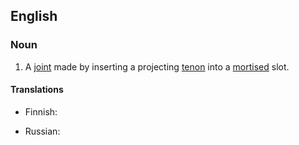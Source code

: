 ==English==

===Noun===
{{en-noun|head=[[mortise]]-[[and]]-[[tenon]] [[joint]]}}

# {{woodworking}} A [[joint]] made by inserting a projecting [[tenon]] into a [[mortise]]d slot.

====Translations====
{{trans-top|joint}}
* Finnish: {{t|fi|tappiliitos}}
{{trans-mid}}
* Russian: {{t|ru|шиповая вязка|f|tr=šipovája vjázka|sc=Cyrl}}
{{trans-bottom}}